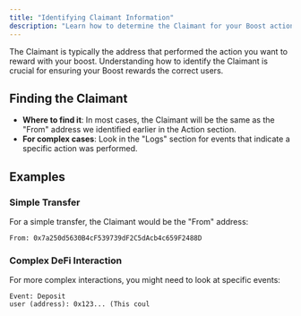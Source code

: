 ```yaml
---
title: "Identifying Claimant Information"
description: "Learn how to determine the Claimant for your Boost action"
---
```


The Claimant is typically the address that performed the action you want to reward with your boost. Understanding how to identify the Claimant is crucial for ensuring your Boost rewards the correct users.

## Finding the Claimant

- **Where to find it**: In most cases, the Claimant will be the same as the "From" address we identified earlier in the Action section.
- **For complex cases**: Look in the "Logs" section for events that indicate a specific action was performed.

## Examples

### Simple Transfer

For a simple transfer, the Claimant would be the "From" address:

```
From: 0x7a250d5630B4cF539739dF2C5dAcb4c659F2488D
```

### Complex DeFi Interaction

For more complex interactions, you might need to look at specific events:

```
Event: Deposit
user (address): 0x123... (This coul